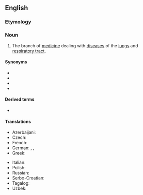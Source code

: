 ==English==
{{Wikipedia}}

===Etymology===
{{confix|en|pulmono|logy}}

===Noun===
{{en-noun|-}}

# The branch of [[medicine]] dealing with [[disease]]s of the [[lungs]] and [[respiratory tract]].

====Synonyms====
* {{l|en|pneumology}}
* {{l|en|pneumonology}}
* {{l|en|respiratory medicine}}
* {{l|en|respirology}}

====Derived terms====
* {{l|en|pulmonologist}}

====Translations====
{{trans-top|the branch of medicine dealing with diseases of the lungs and respiratory tract}}
* Azerbaijani: {{t|az|pulmonologiya}}
* Czech: {{t+|cs|pneumologie|f}}
* French: {{t+|fr|pneumologie|f}}
* German: {{t+|de|Pulmonologie|f}}, {{t+|de|Pulmologie|f}}, {{t+|de|Pneumologie|f}}
* Greek: {{t+|el|πνευμονολογία|f}}
{{trans-mid}}
* Italian: {{t+|it|pneumologia|f}}
* Polish: {{t+|pl|pulmonologia|f}}
* Russian: {{t+|ru|пульмоноло́гия|f}}
* Serbo-Croatian: {{t+|sh|pulmologija|f}}
* Tagalog: {{t|tl|palabagaan}}
* Uzbek: {{t+|uz|pulmonologiya}}
{{trans-bottom}}

{{c|en|Pulmonology}}